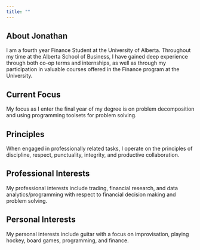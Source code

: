 ```yaml
---
title: ""
---
```


## About Jonathan

I am a fourth year Finance Student at the University of Alberta. Throughout my time at the Alberta School of Business, I have gained deep experience through both co-op terms and internships, as well as through my participation in valuable courses offered in the Finance program at the University.

## Current Focus

My focus as I enter the final year of my degree is on problem decomposition and using programming toolsets for problem solving.

## Principles

When engaged in professionally related tasks, I operate on the principles of discipline, respect, punctuality, integrity, and productive collaboration.

## Professional Interests

My professional interests include trading, financial research, and data analytics/programming with respect to financial decision making and problem solving.

## Personal Interests

My personal interests include guitar with a focus on improvisation, playing hockey, board games, programming, and finance.
